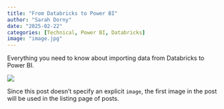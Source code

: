 ```yaml
---
title: "From Databricks to Power BI"
author: "Sarah Dorny"
date: "2025-02-22"
categories: [Technical, Power BI, Databricks]
image: "image.jpg"
---
```


Everything you need to know about importing data from Databricks to Power BI.

![](image.jpg)

Since this post doesn't specify an explicit `image`, the first image in the post will be used in the listing page of posts.
